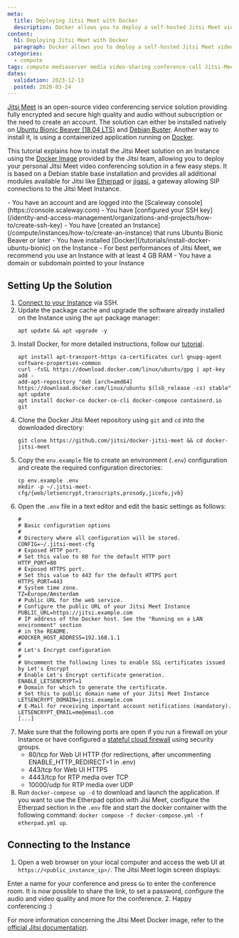 ```yaml
---
meta:
  title: Deploying Jitsi Meet with Docker
  description: Docker allows you to deploy a self-hosted Jitsi Meet videoconferencing solution in a few easy steps.
content:
  h1: Deploying Jitsi Meet with Docker
  paragraph: Docker allows you to deploy a self-hosted Jitsi Meet videoconferencing solution in a few easy steps.
categories:
  - compute
tags: compute mediaserver media video-sharing conference-call Jitsi-Meet
dates:
  validation: 2023-12-13
  posted: 2020-03-24
---
```


[Jitsi Meet](https://jitsi.org/jitsi-meet/) is an open-source video conferencing service solution providing fully encrypted and secure high quality and audio without subscription or the need to create an account. The solution can either be installed natively on [Ubuntu Bionic Beaver (18.04 LTS)](/tutorials/jitsi-ubuntu-bionic) and [Debian Buster](/tutorials/jitsi-debian). Another way to install it, is using a containerized application running on [Docker](https://www.docker.com/).

This tutorial explains how to install the Jitsi Meet solution on an Instance using the [Docker Image](https://github.com/jitsi/docker-jitsi-meet) provided by the Jitsi team, allowing you to deploy your personal Jitsi Meet video conferencing solution in a few easy steps. It is based on a Debian stable base installation and provides all additional modules available for Jitsi like [Etherpad](https://etherpad.org/) or [jigasi](https://github.com/jitsi/jigasi), a gateway allowing SIP connections to the Jitsi Meet Instance.

<Macro id="iam-requirements" />

<Message type="requirement">
  - You have an account and are logged into the [Scaleway console](https://console.scaleway.com)
  - You have [configured your SSH key](/identity-and-access-management/organizations-and-projects/how-to/create-ssh-key)
  - You have [created an Instance](/compute/instances/how-to/create-an-instance) that runs Ubuntu Bionic Beaver or later
  - You have installed [Docker](/tutorials/install-docker-ubuntu-bionic) on the Instance
  - For best performances of Jitsi Meet, we recommend you use an Instance with at least 4 GB RAM
  - You have a domain or subdomain pointed to your Instance
</Message>

## Setting Up the Solution

1. [Connect to your Instance](/compute/instances/how-to/connect-to-instance/) via SSH.
2. Update the package cache and upgrade the software already installed on the Instance using the `apt` package manager:
    ```
    apt update && apt upgrade -y
    ```
3. Install Docker, for more detailed instructions, follow our [tutorial](/tutorials/install-docker-ubuntu-bionic/).
    ```
    apt install apt-transport-https ca-certificates curl gnupg-agent software-properties-common
    curl -fsSL https://download.docker.com/linux/ubuntu/gpg | apt-key add -
    add-apt-repository "deb [arch=amd64] https://download.docker.com/linux/ubuntu $(lsb_release -cs) stable"
    apt update
    apt install docker-ce docker-ce-cli docker-compose containerd.io git
    ```
4. Clone the Docker Jitsi Meet repository using `git` and `cd` into the downloaded directory:
    ```
    git clone https://github.com/jitsi/docker-jitsi-meet && cd docker-jitsi-meet
    ```
5. Copy the `env.example` file to create an environment (`.env`) configuration and create the required configuration directories:
    ```
    cp env.example .env
    mkdir -p ~/.jitsi-meet-cfg/{web/letsencrypt,transcripts,prosody,jicofo,jvb}
    ```
6. Open the `.env` file in a text editor and edit the basic settings as follows:
    ```
    #
    # Basic configuration options
    #
    # Directory where all configuration will be stored.
    CONFIG=~/.jitsi-meet-cfg
    # Exposed HTTP port.
    # Set this value to 80 for the default HTTP port
    HTTP_PORT=80
    # Exposed HTTPS port.
    # Set this value to 443 for the default HTTPS port
    HTTPS_PORT=443
    # System time zone.
    TZ=Europe/Amsterdam
    # Public URL for the web service.
    # Configure the public URL of your Jitsi Meet Instance
    PUBLIC_URL=https://jitsi.example.com
    # IP address of the Docker host. See the "Running on a LAN environment" section
    # in the README.
    #DOCKER_HOST_ADDRESS=192.168.1.1
    #
    # Let's Encrypt configuration
    #
    # Uncomment the following lines to enable SSL certificates issued by Let's Encrypt
    # Enable Let's Encrypt certificate generation.
    ENABLE_LETSENCRYPT=1
    # Domain for which to generate the certificate.
    # Set this to public domain name of your Jitsi Meet Instance
    LETSENCRYPT_DOMAIN=jitsi.example.com
    # E-Mail for receiving important account notifications (mandatory).
    LETSENCRYPT_EMAIL=me@email.com
    [...]
    ```
7. Make sure that the following ports are open if you run a firewall on your Instance or have configured a [stateful cloud firewall](/compute/instances/how-to/use-security-groups/) using security groups.
    - 80/tcp for Web UI HTTP (for redirections, after uncommenting ENABLE_HTTP_REDIRECT=1 in .env)
    - 443/tcp for Web UI HTTPS
    - 4443/tcp for RTP media over TCP
    - 10000/udp for RTP media over UDP
8. Run `docker-compose up -d` to download and launch the application.
    <Message type="note">
      If you want to use the Etherpad option with Jisi Meet, configure the Etherpad section in the `.env` file and start the docker container with the following command: `docker compose -f docker-compose.yml -f etherpad.yml up`.
    </Message>

## Connecting to the Instance

1. Open a web browser on your local computer and access the web UI at `https://<public_instance_ip>/`. The Jitsi Meet login screen displays:
    <Lightbox src="scaleway-jitsi_login.webp" alt="" />

Enter a name for your conference and press `Go` to enter the conference room. It is now possible to share the link, to set a password, configure the audio and video quality and more for the conference.
2. Happy conferencing :)
    <Lightbox src="scaleway-jitsi-meet-conf-call.webp" alt="" />

For more information concerning the Jitsi Meet Docker image, refer to the [official Jitsi documentation](https://github.com/jitsi/docker-jitsi-meet).
